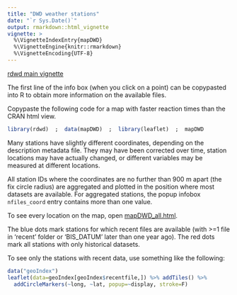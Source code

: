 ```yaml
---
title: "DWD weather stations"
date: "`r Sys.Date()`"
output: rmarkdown::html_vignette
vignette: >
  %\VignetteIndexEntry{mapDWD}
  %\VignetteEngine{knitr::rmarkdown}
  %\VignetteEncoding{UTF-8}
---
```


[rdwd main vignette](rdwd.html)

The first line of the info box (when you click on a point)
can be copypasted into R to obtain more information on the available files.

Copypaste the following code for a map with faster reaction times than the CRAN html view.

```r
library(rdwd)  ;  data(mapDWD)  ;  library(leaflet)  ;  mapDWD
```

Many stations have slightly different coordinates, depending on the description metadata file.
They may have been corrected over time, station locations may have actually changed, 
or different variables may be measured at different locations.

All station IDs where the coordinates are no further than 900 m apart (the fix circle radius)
are aggregated and plotted in the position where most datasets are available.
For aggregated stations, the popup infobox `nfiles_coord` entry contains more than one value.

To see every location on the map, open [mapDWD_all.html](mapDWD_all.html).

The blue dots mark stations for which recent files are available 
(with >=1 file in 'recent' folder or 'BIS_DATUM' later than one year ago).
The red dots mark all stations with only historical datasets.

To see only the stations with recent data, use something like the following:

```r
data("geoIndex")
leaflet(data=geoIndex[geoIndex$recentfile,]) %>% addTiles() %>%
  addCircleMarkers(~long, ~lat, popup=~display, stroke=F)
```

